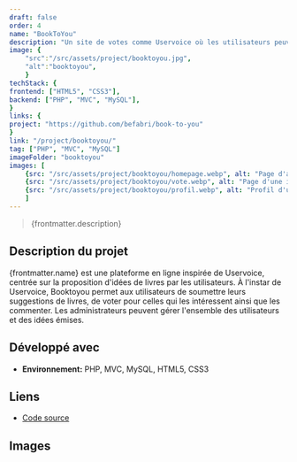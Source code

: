 ```yaml
---
draft: false
order: 4
name: "BookToYou"
description: "Un site de votes comme Uservoice où les utilisateurs peuvent proposer des idées de livres et pourront alors voter et/ou commenter pour les livres qu'ils souhaitent."
image: {
    "src":"/src/assets/project/booktoyou.jpg", 
    "alt":"booktoyou",
    }
techStack: {
frontend: ["HTML5", "CSS3"],
backend: ["PHP", "MVC", "MySQL"],
}
links: {
project: "https://github.com/befabri/book-to-you"
}
link: "/project/booktoyou/"
tag: ["PHP", "MVC", "MySQL"]
imageFolder: "booktoyou"
images: [
    {src: "/src/assets/project/booktoyou/homepage.webp", alt: "Page d'accueil"},
    {src: "/src/assets/project/booktoyou/vote.webp", alt: "Page d'une idée à voter"},
    {src: "/src/assets/project/booktoyou/profil.webp", alt: "Profil d'un utilisateur"}
    ]
---
```


> {frontmatter.description}

## Description du projet

{frontmatter.name} est une plateforme en ligne inspirée de Uservoice, centrée sur la proposition d'idées de livres par les utilisateurs. À l'instar de Uservoice, Booktoyou permet aux utilisateurs de soumettre leurs suggestions de livres, de voter pour celles qui les intéressent ainsi que les commenter.
Les administrateurs peuvent gérer l'ensemble des utilisateurs et des idées émises.

## Développé avec

-   **Environnement:** PHP, MVC, MySQL, HTML5, CSS3

## Liens

-   [Code source](https://github.com/befabri/book-to-you)

## Images
